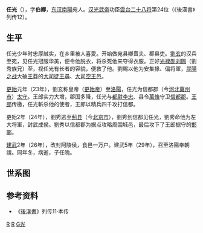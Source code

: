 {{Otheruses|subject=东汉武将任光|other=音乐家任光|任光 (音乐家)}}
'''任光'''（{{bd|前1世紀|？|29年||catIdx=R}}），字'''伯卿'''，[[东汉|东汉]][[南陽|南陽]]宛人。[[汉光武帝|汉光武帝]]功臣[[雲台二十八将|雲台二十八将]]第24位（《後漢書》列传12）。

==生平==
任光少年时忠厚誠实，在乡里被人喜愛。开始做宛县卿嗇夫、郡县吏。[[劉玄|劉玄]]的汉兵至宛，见任光冠服华美，便令他脱衣，将杀死他来夺得衣服。正好[[光禄勋|光禄勋]][[刘赐|刘赐]]（劉秀族兄）至，视任光有长者的容貌，便救了他。劉賜以他为安集掾、偏将軍，[[昆陽之战|昆陽之战]]大破[[王莽|王莽]]的[[大司徒|大司徒]][[王尋|王尋]]、[[大司空|大司空]][[王邑|王邑]]。

[[更始_(漢朝)|更始]]元年（23年），劉玄称皇帝（[[更始帝|更始帝]]）至[[洛陽|洛陽]]，任光为信都郡（今[[河北|河北]][[冀州市|冀州市]]）[[太守|太守]]。王郎实力大增，郡国多降，任光与[[都尉|都尉]][[李忠_(东汉)|李忠]]、县令[[萬脩|萬脩]]守卫[[信都郡|信都郡]]。[[王郎|王郎]]传檄，任光斬杀他的使者，王郎以精兵四千攻打信都。

更始2年（24年），劉秀逃至[[薊县|薊县]]（今[[北京市|北京市]]），劉秀到信都见任光，劉秀命他为左大将軍，封武成侯。劉秀以信都郡为据点攻略周围城邑，最后攻下了王郎据守的[[邯鄲|邯鄲]]。

[[建武_(东汉)|建武]]2年（26年），改封阿陵侯，食邑一万户。建武5年（29年），召至洛陽奉朝請。同年冬，病逝，子任隗。

==世系图==
<center>
{{familytree/start}}
{{familytree | Gu |Gu=阿陵侯'''任光''' }}
{{familytree | |!| }}
{{familytree | We |We=阿陵侯[[任隗|任隗]] }}
{{familytree | |!| }}
{{familytree | Tu |Tu=西阳侯[[任屯|任屯]] }}
{{familytree | |!| }}
{{familytree | Sh |Sh=西阳侯[[任胜|任胜]] }}
{{familytree | |!| }}
{{familytree | Sh |Sh=北乡侯[[任世|任世]] }}
{{familytree/end}}
</center>

==参考资料==
{{wikisource|後漢書/卷21#任光|任光传}}
*《[[後漢書|後漢書]]》列传11·本传  

{{雲台二十八将}}

[[Category:東漢太守|R]]
[[Category:南陽人|R]]
[[Category:任姓|G光]]